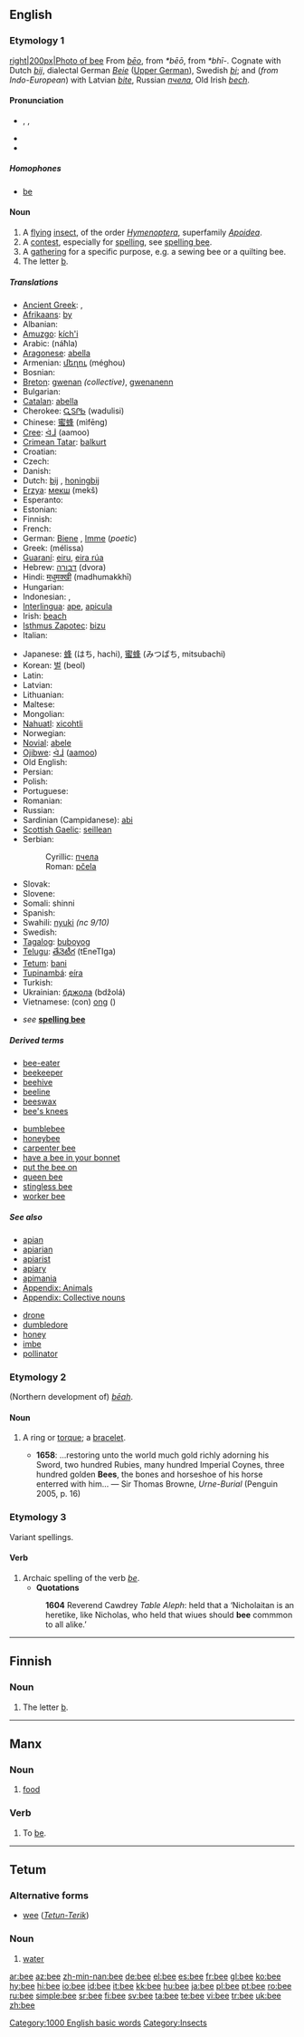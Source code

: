 {{wikipedia|dab=Bee (disambiguation)|Bee}}
{{see|bée}}
==English==

===Etymology 1===
[[image:Bee on flower.jpg|right|200px|Photo of bee]]
From {{OE.}} ''[[beo|bēo]]'', from {{Ger.}} ''*bēō'', from {{IE.}} ''*bhī-''. Cognate with Dutch ''[[bij]]'', dialectal German ''[[Beie]]'' ([[w:Upper German|Upper German]]), Swedish ''[[bi]]''; and (''from Indo-European'') with Latvian ''[[bite]]'', Russian ''[[пчела]]'', Old Irish ''[[bech]]''.

====Pronunciation====
* {{enPR|bē}}, {{IPA|/biː/}}, {{SAMPA|/bi:/}}
* {{audio|en-us-bee.ogg|Audio (US)}}
* {{rhymes|iː}}

=====Homophones=====
* [[be]]

====Noun====
{{en-noun}}

# A [[fly]]ing [[insect]], of the order ''[[Hymenoptera]]'', superfamily ''[[Apoidea]]''.
# A [[contest]], especially for [[spelling]], see [[spelling bee]].
# A [[gathering]] for a specific purpose, e.g. a sewing bee or a quilting bee.
# The letter [[b]].<!-- different etymology! -->

=====Translations=====
{{trans-top|insect}}
* [[Ancient Greek]]: {{tø|grc|μέλισσα|f|xs=Ancient Greek}}, {{tø|grc|μέλιττα|f|xs=Ancient Greek}}
* [[Afrikaans]]: [[by]]
* Albanian: {{t+|sq|bletë|f|xs=Albanian}}
* [[Amuzgo]]: [[kích'i]]
* Arabic: {{ARchar|[[نحلة|نَحْلَة]]}} (náħla) {{f}}
* [[Aragonese]]: [[abella]] {{f}}
* Armenian: [[մեղու]] (méghou)
* Bosnian: {{t-|bs|pčela|f}}
* [[Breton]]: [[gwenan]] ''(collective)'', [[gwenanenn]] {{f}}
* Bulgarian: {{t+|bg|пчела|f|tr=pčelá|sc=Cyrl}}
* [[Catalan]]: [[abella]] {{f}}
* Cherokee: [[ᏩᏚᎵᏏ]] (wadulisi)
* Chinese: [[蜜蜂]] (mìfēng)
* [[Cree]]: [[ᐋᒨ]] (aamoo)
* [[Crimean Tatar]]: [[balkurt]]
* Croatian: {{t+|hr|pčela|f}}
* Czech: {{t-|cs|včela|f}}
* Danish: {{t-|da|bi|c}}
* Dutch: [[bij]] {{f}}, [[honingbij]] {{f}}
* [[Erzya]]: [[мекш]] (mekš)
* Esperanto: {{t+|eo|abelo|xs=Esperanto}}
* Estonian: {{t-|et|mesilane}}
* Finnish: {{t+|fi|mehiläinen}}
* French: {{t+|fr|abeille|f}}
* German: [[Biene]] {{f}}, [[Imme]] {{f}} (''poetic'')
* Greek: {{t+|el|μέλισσα|f|sc=Grek}} (mélissa)
* [[Guaraní]]: [[eiru]], [[eira rúa]]
* Hebrew: [[דבורה]] (dvora) {{f}}
* Hindi: [[मधुमक्खी]] (madhumakkhī) {{f}}
* Hungarian: {{t+|hu|méh}}
* Indonesian: {{t+|id|lebah|xs=Indonesian}}, {{t+|id|tawon|xs=Indonesian}}
* [[Interlingua]]: [[ape]], [[apicula]]
* Irish: [[beach]] {{g|Irish}}
* [[Isthmus Zapotec]]: [[bizu]]
* Italian: {{t+|it|ape|f}}
{{trans-mid}}
* Japanese: [[蜂]] (はち, hachi), [[蜜蜂]] (みつばち, mitsubachi)
* Korean: [[벌]] (beol)
* Latin: {{t-|la|apis|f}}
* Latvian: {{t-|lv|bite|f|xs=Latvian}}
* Lithuanian: {{t+|lt|bitė|f|xs=Lithuanian}}
* Maltese: {{t-|mt|naħla|f|xs=Maltese}}
* Mongolian: {{t-|mn|зөгий|tr=zögii|sc=Cyrl|xs=Mongolian}}
* [[Nahuatl]]: [[xicohtli]]
* Norwegian: {{t+|no|bie|m|f}}
* [[Novial]]: [[abele]]
* [[Ojibwe]]: [[ᐋᒨ]] ([[aamoo]])
* Old English: {{t-|ang|beo|f|alt=bēo|xs=Old English}}
* Persian: {{t+|fa|زنبور|tr=zanbur|sc=FAchar|xs=Persian}}
* Polish: {{t+|pl|pszczoła|f}}
* Portuguese: {{t+|pt|abelha|f}}
* Romanian: {{t+|ro|albină|f}}
* Russian: {{t+|ru|пчела|f|tr=pčelá|sc=Cyrl}}
* Sardinian (Campidanese): [[abi]]
* [[Scottish Gaelic]]: [[seillean]] {{m}}
* Serbian:
*: Cyrillic: [[пчела#Serbian|пчела]] {{f}}
*: Roman: [[pčela#Serbian|pčela]] {{f}}
* Slovak: {{t-|sk|včela|f}}
* Slovene: {{t+|sl|čebela|f}}
* Somali: shinni
* Spanish: {{t+|es|abeja|f}}
* Swahili: [[nyuki]] ''(nc 9/10)''
* Swedish: {{t+|sv|bi|n}}
* [[Tagalog]]: [[buboyog]]
* [[Telugu]]: [[తేనెటీగ]] (tEneTIga)
* [[Tetum]]: [[bani]]
* [[Tupinambá]]: [[eíra]]
* Turkish: {{t+|tr|arı}}
* Ukrainian: [[бджола]] (bdžolá) {{f}}
* Vietnamese: (con) [[ong]] ({{IPA|/auŋ/}})
{{trans-bottom}}

{{trans-top|spelling contest}}
* ''see'' '''[[spelling bee]]'''
{{trans-bottom}}

{{trans-top|gathering}}
{{trans-mid}}
{{trans-bottom}}

=====Derived terms=====
{{top2}}
* [[bee-eater]]
* [[beekeeper]]
* [[beehive]]
* [[beeline]]
* [[beeswax]]
* [[bee's knees]]
{{mid2}}
* [[bumblebee]]
* [[honeybee]]
* [[carpenter bee]]
* [[have a bee in your bonnet]]
* [[put the bee on]]
* [[queen bee]]
* [[stingless bee]]
* [[worker bee]]
{{bottom}}

=====See also=====
{{top2}}
* [[apian]]
* [[apiarian]]
* [[apiarist]]
* [[apiary]]
* [[apimania]]
* [[Appendix: Animals]]
* [[Appendix: Collective nouns]]
{{mid2}}
* [[drone]]
* [[dumbledore]]
* [[honey]]
* [[imbe]]
* [[pollinator]]
{{bottom}}

===Etymology 2===
(Northern development of) {{OE.}} ''[[beah|bēah]]''.

====Noun====
{{en-noun}}

# {{obsolete}} A ring or [[torque]]; a [[bracelet]].
#* '''1658''': ...restoring unto the world much gold richly adorning his Sword, two hundred Rubies, many hundred Imperial Coynes, three hundred golden '''Bees''', the bones and horseshoe of his horse enterred with him... — Sir Thomas Browne, ''Urne-Burial'' (Penguin 2005, p. 16)

===Etymology 3===
Variant spellings.

====Verb====
{{infl|en|verb}}

# Archaic spelling of the verb ''[[be]]''.
#* '''Quotations'''
#: '''1604''' Reverend Cawdrey ''Table Aleph'': held that a ‘Nicholaitan is an heretike, like Nicholas, who held that wiues should '''bee''' commmon to all alike.’

[[Category:1000 English basic words]]
[[Category:Insects]]

----

==Finnish==

===Noun===
{{fi-noun|be}}

# The letter [[b]].

----

==Manx==

===Noun===
{{infl|gv|noun}}

# [[food]]

===Verb===
{{infl|gv|verb}}

# To [[be]].

----

==Tetum==

===Alternative forms===
* [[wee]] (''[[Tetun-Terik]]'')

===Noun===
{{infl|tet|noun}}

# [[water]]

[[ar:bee]]
[[az:bee]]
[[zh-min-nan:bee]]
[[de:bee]]
[[el:bee]]
[[es:bee]]
[[fr:bee]]
[[gl:bee]]
[[ko:bee]]
[[hy:bee]]
[[hi:bee]]
[[io:bee]]
[[id:bee]]
[[it:bee]]
[[kk:bee]]
[[hu:bee]]
[[ja:bee]]
[[pl:bee]]
[[pt:bee]]
[[ro:bee]]
[[ru:bee]]
[[simple:bee]]
[[sr:bee]]
[[fi:bee]]
[[sv:bee]]
[[ta:bee]]
[[te:bee]]
[[vi:bee]]
[[tr:bee]]
[[uk:bee]]
[[zh:bee]]
